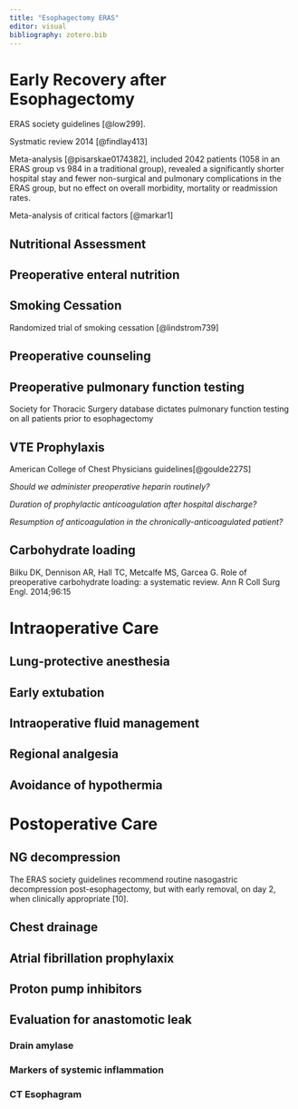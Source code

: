 ```yaml
---
title: "Esophagectomy ERAS"
editor: visual
bibliography: zotero.bib
---
```


# Early Recovery after Esophagectomy

ERAS society guidelines  [@low299]. 

Systmatic review 2014  [@findlay413]

Meta-analysis [@pisarskae0174382], included 2042 patients (1058 in an ERAS group vs 984 in a traditional group), revealed a significantly shorter hospital stay and fewer non-surgical and pulmonary complications in the ERAS group, but no effect on overall morbidity, mortality or readmission rates. 

Meta-analysis of critical factors  [@markar1] 

## Nutritional Assessment

## Preoperative enteral nutrition

## Smoking Cessation

Randomized trial of smoking cessation [@lindstrom739]

## Preoperative counseling

## Preoperative pulmonary function testing

Society for Thoracic Surgery database dictates pulmonary function testing on all patients prior to esophagectomy

## VTE Prophylaxis

American College of Chest Physicians guidelines[@goulde227S]

*Should we administer preoperative heparin routinely?*

*Duration of prophylactic anticoagulation after hospital discharge?*

*Resumption of anticoagulation in the chronically-anticoagulated patient?*

## Carbohydrate loading

Bilku DK, Dennison AR, Hall TC, Metcalfe MS, Garcea G. Role of preoperative carbohydrate loading: a systematic review. Ann R Coll Surg Engl. 2014;96:15

# Intraoperative Care

## Lung-protective anesthesia

## Early extubation

## Intraoperative fluid management

## Regional analgesia

## Avoidance of hypothermia


# Postoperative Care

## NG decompression

The ERAS society guidelines recommend routine nasogastric decompression post-esophagectomy, but with early removal, on day 2, when clinically appropriate [10].

## Chest drainage

## Atrial fibrillation prophylaxix

## Proton pump inhibitors

## Evaluation for anastomotic leak

### Drain amylase

### Markers of systemic inflammation

### CT Esophagram


